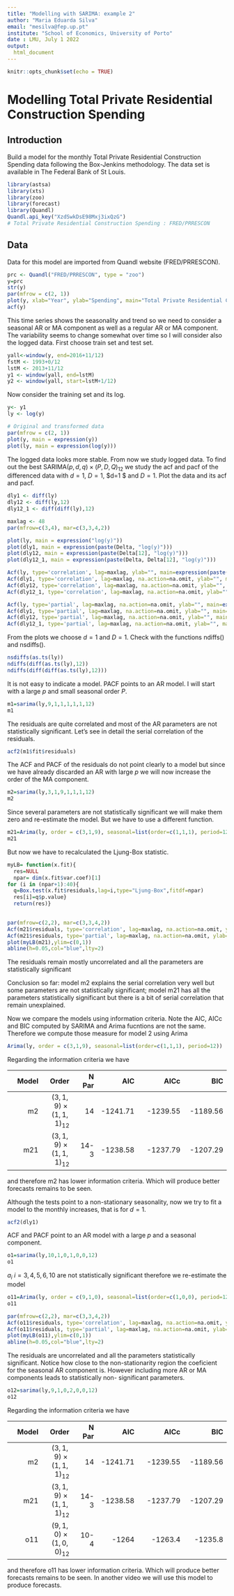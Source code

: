 ```yaml
---
title: "Modelling with SARIMA: example 2"
author: "Maria Eduarda Silva"
email: "mesilva@fep.up.pt"
institute: "School of Economics, University of Porto"
date : LMU, July 1 2022
output:
  html_document
---
```


```r
knitr::opts_chunk$set(echo = TRUE)
```

# Modelling Total Private Residential Construction Spending

## Introduction

Build a model for  the monthly Total Private Residential Construction Spending data following the Box-Jenkins methodology. The data set is available in The  Federal Bank of St Louis.

```r
library(astsa)
library(xts)
library(zoo)
library(forecast)
library(Quandl)
Quandl.api_key("XzdSwkDsE98Mxj3ixQzG")
# Total Private Residential Construction Spending : FRED/PRRESCON
```
## Data 

Data for this model are imported from Quandl website (FRED/PRRESCON). 

```r
prc <- Quandl("FRED/PRRESCON", type = "zoo")
y=prc
str(y)
par(mfrow = c(2, 1))
plot(y, xlab="Year", ylab="Spending", main="Total Private Residential Construction Spending")
acf(y)
```

This time series shows the seasonality and trend so we need to consider a seasonal AR or MA component as well as a regular AR or MA component. The variability seems to  change somewhat over time so I will consider also the logged data. First choose train set and test set.

```r
yall<-window(y, end=2016+11/12)
fstM <- 1993+0/12
lstM <- 2013+11/12
y1 <- window(yall, end=lstM)
y2 <- window(yall, start=lstM+1/12)
```
Now consider the training set and its log. 
```r
y<- y1
ly <- log(y)

# Original and transformed data
par(mfrow = c(2, 1))
plot(y, main = expression(y))
plot(ly, main = expression(log(y)))
```

The logged data looks more stable. From now we study logged data. To find out the best SARIMA$(p,d,q)\times (P,D,Q)_{12}$ we study the acf and pacf of the differenced data with $d=1,$ $D=1,$ $d=1 $ and $D=1$. Plot the data and its acf and pacf.
```r
dly1 <- diff(ly)
dly12 <- diff(ly,12)
dly12_1 <- diff(diff(ly),12)
```

 
```r
maxlag <- 48
par(mfrow=c(3,4), mar=c(3,3,4,2))

plot(ly, main = expression("log(y)"))
plot(dly1, main = expression(paste(Delta, "log(y)")))
plot(dly12, main = expression(paste(Delta[12], "log(y)")))
plot(dly12_1, main = expression(paste(Delta, Delta[12], "log(y)")))

Acf(ly, type='correlation', lag=maxlag, ylab="", main=expression(paste("ACF for log(y)")))
Acf(dly1, type='correlation', lag=maxlag, na.action=na.omit, ylab="", main=expression(paste("ACF for ", Delta,"log(y)")))
Acf(dly12, type='correlation', lag=maxlag, na.action=na.omit, ylab="", main=expression(paste("ACF for ", Delta[12], "log(y)")))
Acf(dly12_1, type='correlation', lag=maxlag, na.action=na.omit, ylab="", main=expression(paste("ACF for ", Delta, Delta[12], "log(y)")))

Acf(ly, type='partial', lag=maxlag, na.action=na.omit, ylab="", main=expression(paste("PACF for log(y)")))
Acf(dly1, type='partial', lag=maxlag, na.action=na.omit, ylab="", main=expression(paste("PACF for ", Delta, "log(y)")))
Acf(dly12, type='partial', lag=maxlag, na.action=na.omit, ylab="", main=expression(paste("PACF for ", Delta[12], "log(y)")))
Acf(dly12_1, type='partial', lag=maxlag, na.action=na.omit, ylab="", main=expression(paste("PACF for ", Delta,Delta[12], "log(y)")))
```

From the plots we choose $d=1$ and $D=1$. Check with the functions ndiffs() and nsdiffs().

```r
nsdiffs(as.ts(ly))
ndiffs(diff(as.ts(ly),12))
ndiffs(diff(diff(as.ts(ly),12)))
```

It is not easy to indicate a model. PACF points to an AR model. I will start with a large $p$ and small seasonal order $P$.
```r
m1=sarima(ly,9,1,1,1,1,1,12)
m1
```
The residuals are quite correlated and most of the AR parameters are not statistically significant.  Let's see in detail the serial correlation of the residuals.
```r
acf2(m1$fit$residuals)
```
The ACF and PACF of the residuals do not point clearly to a model but since we have already discarded an AR with large $p$ we will now increase the order of the MA component.


```r
m2=sarima(ly,3,1,9,1,1,1,12)
m2
```

Since several parameters are not statistically significant we will make them zero and re-estimate the model. But we have to use a different function.

```r
m21=Arima(ly, order = c(3,1,9), seasonal=list(order=c(1,1,1), period=12), fixed=c(NA, NA, NA, NA, NA, NA, 0, NA, 0, 0, NA, NA, NA, NA))
m21
```

But now we have to recalculated the Ljung-Box statistic. 

```r
myLB= function(x.fit){
  res=NULL
  npar= dim(x.fit$var.coef)[1]
for (i in (npar+1):40){
  q=Box.test(x.fit$residuals,lag=i,type="Ljung-Box",fitdf=npar)
  res[i]=q$p.value}
  return(res)}
 
```

```r
par(mfrow=c(2,2), mar=c(3,3,4,2))
Acf(m21$residuals, type='correlation', lag=maxlag, na.action=na.omit, ylab="", main=expression(paste("ACF for Residuals")))
Acf(m21$residuals, type='partial', lag=maxlag, na.action=na.omit, ylab="", main=expression(paste("PACF Residuals")))
plot(myLB(m21),ylim=c(0,1))
abline(h=0.05,col="blue",lty=2)
```

The residuals remain mostly uncorrelated and all the parameters are statistically significant


Conclusion so far: model m2 explains the serial correlation very well but some parameters are not statistically significant; model m21 has all the parameters statistically significant but there is a bit of serial correlation that remain unexplained. 

Now we compare the models using information criteria. Note the AIC, AICc and BIC computed by SARIMA and Arima fucntions are not the same. Therefore we compute those measure for model 2 using Arima

```r
Arima(ly, order = c(3,1,9), seasonal=list(order=c(1,1,1), period=12))
```

Regarding the information criteria we have

|  Model| Order| N Par|AIC    | AICc    | BIC    | 
|------:|-----:|----:|----:|--------:|-------:|
| m2    |$(3,1,9)\times(1,1,1)_{12}$| 14 |-1241.71|-1239.55 |-1189.56|
|m21    | $(3,1,9)\times(1,1,1)_{12}$| 14-3| -1238.58|-1237.79 |-1207.29|


and therefore m2 has lower information criteria. Which will produce better forecasts remains to be seen.

Although the tests point to a non-stationary seasonality, now we try to fit a model to the monthly increases, that is for $d=1.$

```r
acf2(dly1)
```

ACF and PACF point to an AR model with a large $p$ and a seasonal component.

```r
o1=sarima(ly,10,1,0,1,0,0,12)
o1
```
$a_{i}$ $i=3,4,5,6,10$ are not statistically significant therefore we re-estimate the model 


```r
o11=Arima(ly, order = c(9,1,0), seasonal=list(order=c(1,0,0), period=12), fixed=c(NA,NA, 0,0,0,0,NA,NA,NA,NA))
o11
```

```r
par(mfrow=c(2,2), mar=c(3,3,4,2))
Acf(o11$residuals, type='correlation', lag=maxlag, na.action=na.omit, ylab="", main=expression(paste("ACF for Residuals")))
Acf(o11$residuals, type='partial', lag=maxlag, na.action=na.omit, ylab="", main=expression(paste("PACF Residuals")))
plot(myLB(o11),ylim=c(0,1))
abline(h=0.05,col="blue",lty=2)
```


The residuals are uncorrelated and all the parameters statistically significant. Notice how close to the non-stationarity region the coeficient for the seasonal AR component is. However including more AR or MA components leads to statistically non- significant parameters.

```r
o12=sarima(ly,9,1,0,2,0,0,12)
o12
```

Regarding the information criteria we have

|  Model| Order| N Par | AIC    | AICc    | BIC    | 
|------:|-----:|----:| ----:  |--------:|-------:|
| m2    |$(3,1,9)\times(1,1,1)_{12}$| 14|-1241.71|-1239.55 |-1189.56|
|m21    | $(3,1,9)\times(1,1,1)_{12}$| 14-3| -1238.58|-1237.79 |-1207.29|
|o11    |$(9,1,0)\times(1,0,0)_{12}$ | 10-4 | -1264    |-1263.4  |-1235.8|

and therefore o11 has lower information criteria. Which will produce better forecasts remains to be seen.
In another video we will use this model to produce forecasts.
